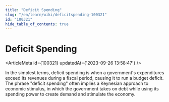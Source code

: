 ```yaml
---
title: "Deficit Spending"
slug: "/en/learn/wiki/deficitspending-100321"
id: "100321"
hide_table_of_contents: true
---
```



# Deficit Spending

<ArticleMeta id={100321} updatedAt={'2023-09-26 13:58:47'} />
<div className='border-solid border-b border-t-0 my-4 border-[var(--ifm-color-gray-300)]' />

In the simplest terms, deficit spending is when a government's expenditures exceed its revenues during a fiscal period, causing it to run a budget deficit. The phrase "deficit spending" often implies a Keynesian approach to economic stimulus, in which the government takes on debt while using its spending power to create demand and stimulate the economy.
